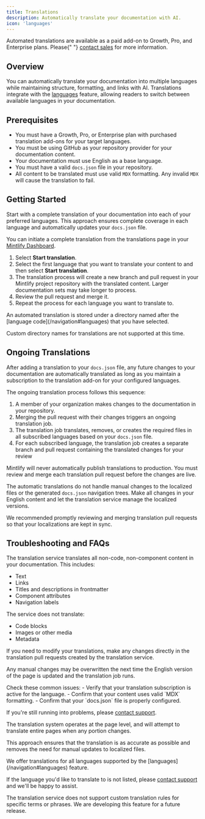 ```yaml
---
title: Translations
description: Automatically translate your documentation with AI.
icon: 'languages'
---
```


<Info>
  Automated translations are available as a paid add-on to Growth, Pro, and Enterprise plans. Please{" "}
  <a href="mailto:sales@mintlify.com">contact sales</a> for more information.
</Info>

## Overview

You can automatically translate your documentation into multiple languages while maintaining structure, formatting, and links with AI. Translations integrate with the [languages](/navigation#languages) feature, allowing readers to switch between available languages in your documentation.

## Prerequisites

- You must have a Growth, Pro, or Enterprise plan with purchased translation add-ons for your target languages.
- You must be using GitHub as your repository provider for your documentation content.
- Your documentation must use English as a base language.
- You must have a valid `docs.json` file in your repository.
- All content to be translated must use valid `MDX` formatting. Any invalid `MDX` will cause the translation to fail.

## Getting Started

Start with a complete translation of your documentation into each of your preferred languages. This approach ensures complete coverage in each language and automatically updates your `docs.json` file.

You can initiate a complete translation from the translations page in your [Mintlify Dashboard](https://dashboard.mintlify.com/settings/organization/translations).

1. Select **Start translation**.
2. Select the first language that you want to translate your content to and then select **Start translation**.
3. The translation process will create a new branch and pull request in your Mintlify project repository with the translated content. Larger documentation sets may take longer to process.
4. Review the pull request and merge it.
5. Repeat the process for each language you want to translate to.

<Info>
  An automated translation is stored under a directory named after the [language code](/navigation#languages) that you have selected.
  
  Custom directory names for translations are not supported at this time.
</Info>

## Ongoing Translations

After adding a translation to your `docs.json` file, any future changes to your documentation are automatically translated as long as you maintain a subscription to the translation add-on for your configured languages.

The ongoing translation process follows this sequence:

1. A member of your organization makes changes to the documentation in your repository.
2. Merging the pull request with their changes triggers an ongoing translation job.
3. The translation job translates, removes, or creates the required files in all subscribed languages based on your `docs.json` file.
4. For each subscribed language, the translation job creates a separate branch and pull request containing the translated changes for your review

Mintlify will never automatically publish translations to production. You must review and merge each translation pull request before the changes are live.

The automatic translations do not handle manual changes to the localized files or the generated `docs.json` navigation trees. Make all changes in your English content and let the translation service manage the localized versions.

We recommended promptly reviewing and merging translation pull requests so that your localizations are kept in sync.

## Troubleshooting and FAQs

<Accordion title="What content is translated?">
  The translation service translates all non-code, non-component content in your documentation. This includes:
  
  - Text
  - Links
  - Titles and descriptions in frontmatter
  - Component attributes
  - Navigation labels
  
  The service does not translate:
  
  - Code blocks
  - Images or other media
  - Metadata
</Accordion>

<Accordion title="How do I update my translations manually?">
  If you need to modify your translations, make any changes directly in the translation pull requests created by the translation service.
  
  Any manual changes may be overwritten the next time the English version of the page is updated and the translation job runs.
</Accordion>

<Accordion title="Why isn't my translation working?">
  Check these common issues:
  - Verify that your translation subscription is active for the language.
  - Confirm that your content uses valid `MDX` formatting.
  - Confirm that your `docs.json` file is properly configured.

  If you're still running into problems, please [contact support](mailto:support@mintlify.com).
</Accordion>

<Accordion title="Why do translation PRs sometimes include unchanged sections?">
  The translation system operates at the page level, and will attempt to translate entire pages when any portion changes.

  This approach ensures that the translation is as accurate as possible and removes the need for manual updates to localized files.
</Accordion>

<Accordion title="My desired language isn't available.">
  We offer translations for all languages supported by the [languages](/navigation#languages) feature.

  If the language you'd like to translate to is not listed, please [contact support](mailto:support@mintlify.com) and we'll be happy to assist.
</Accordion>

<Accordion title="Can I define specific translations for words or prevent terms from being translated?">
  The translation service does not support custom translation rules for specific terms or phrases. We are developing this feature for a future release.
</Accordion>

